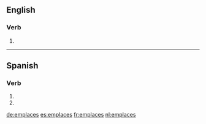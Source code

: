 ==English==

===Verb===
{{head|en|verb form}}

# {{en-third-person singular of|emplace}}

----

==Spanish==

===Verb===
{{es-verb-form|emplazar}}

# {{es-verb form of|ending=ar|mood=imperative|sense=negative|pers=2|formal=no|number=singular|[[emplazar]]}}
# {{es-verb form of|ending=ar|mood=subjunctive|tense=present|pers=2|formal=no|number=singular|[[emplazar]]}}

[[de:emplaces]]
[[es:emplaces]]
[[fr:emplaces]]
[[nl:emplaces]]